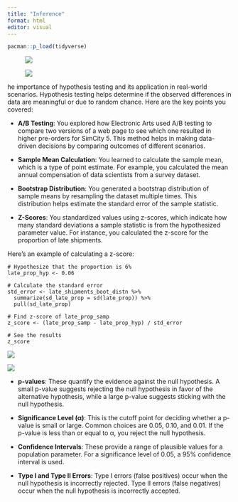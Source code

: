 ```yaml
---
title: "Inference"
format: html
editor: visual
---
```


```r
pacman::p_load(tidyverse)
```

![![](images/clipboard-3361331156.png)](images/clipboard-3096119592.png)

![![](images/clipboard-1328109182.png)](images/clipboard-3821990180.png)

he importance of hypothesis testing and its application in real-world scenarios. Hypothesis testing helps determine if the observed differences in data are meaningful or due to random chance. Here are the key points you covered:

-   **A/B Testing**: You explored how Electronic Arts used A/B testing to compare two versions of a web page to see which one resulted in higher pre-orders for SimCity 5. This method helps in making data-driven decisions by comparing outcomes of different scenarios.

-   **Sample Mean Calculation**: You learned to calculate the sample mean, which is a type of point estimate. For example, you calculated the mean annual compensation of data scientists from a survey dataset.

-   **Bootstrap Distribution**: You generated a bootstrap distribution of sample means by resampling the dataset multiple times. This distribution helps estimate the standard error of the sample statistic.

-   **Z-Scores**: You standardized values using z-scores, which indicate how many standard deviations a sample statistic is from the hypothesized parameter value. For instance, you calculated the z-score for the proportion of late shipments.

Here's an example of calculating a z-score:

```         
# Hypothesize that the proportion is 6%
late_prop_hyp <- 0.06

# Calculate the standard error
std_error <- late_shipments_boot_distn %>% 
  summarize(sd_late_prop = sd(late_prop)) %>% 
  pull(sd_late_prop)

# Find z-score of late_prop_samp
z_score <- (late_prop_samp - late_prop_hyp) / std_error

# See the results
z_score
```

![](images/clipboard-1430535133.png)

![](images/clipboard-2376425064.png)

-   **p-values**: These quantify the evidence against the null hypothesis. A small p-value suggests rejecting the null hypothesis in favor of the alternative hypothesis, while a large p-value suggests sticking with the null hypothesis.

-   **Significance Level (α)**: This is the cutoff point for deciding whether a p-value is small or large. Common choices are 0.05, 0.10, and 0.01. If the p-value is less than or equal to α, you reject the null hypothesis.

-   **Confidence Intervals**: These provide a range of plausible values for a population parameter. For a significance level of 0.05, a 95% confidence interval is used.

-   **Type I and Type II Errors**: Type I errors (false positives) occur when the null hypothesis is incorrectly rejected. Type II errors (false negatives) occur when the null hypothesis is incorrectly accepted.
